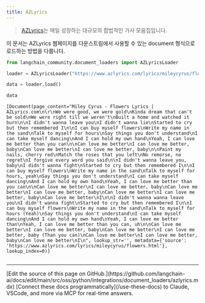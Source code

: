 ```yaml
---
title: AZLyrics
---
```


>[AZLyrics](https://www.azlyrics.com/)는 매일 성장하는 대규모의 합법적인 가사 모음집입니다.

이 문서는 AZLyrics 웹페이지를 다운스트림에서 사용할 수 있는 document 형식으로 로드하는 방법을 다룹니다.

```python
from langchain_community.document_loaders import AZLyricsLoader
```

```python
loader = AZLyricsLoader("https://www.azlyrics.com/lyrics/mileycyrus/flowers.html")
```

```python
data = loader.load()
```

```python
data
```

```output
[Document(page_content="Miley Cyrus - Flowers Lyrics | AZLyrics.com\n\r\nWe were good, we were gold\nKinda dream that can't be sold\nWe were right till we weren't\nBuilt a home and watched it burn\n\nI didn't wanna leave you\nI didn't wanna lie\nStarted to cry but then remembered I\n\nI can buy myself flowers\nWrite my name in the sand\nTalk to myself for hours\nSay things you don't understand\nI can take myself dancing\nAnd I can hold my own hand\nYeah, I can love me better than you can\n\nCan love me better\nI can love me better, baby\nCan love me better\nI can love me better, baby\n\nPaint my nails, cherry red\nMatch the roses that you left\nNo remorse, no regret\nI forgive every word you said\n\nI didn't wanna leave you, baby\nI didn't wanna fight\nStarted to cry but then remembered I\n\nI can buy myself flowers\nWrite my name in the sand\nTalk to myself for hours, yeah\nSay things you don't understand\nI can take myself dancing\nAnd I can hold my own hand\nYeah, I can love me better than you can\n\nCan love me better\nI can love me better, baby\nCan love me better\nI can love me better, baby\nCan love me better\nI can love me better, baby\nCan love me better\nI\n\nI didn't wanna wanna leave you\nI didn't wanna fight\nStarted to cry but then remembered I\n\nI can buy myself flowers\nWrite my name in the sand\nTalk to myself for hours (Yeah)\nSay things you don't understand\nI can take myself dancing\nAnd I can hold my own hand\nYeah, I can love me better than\nYeah, I can love me better than you can, uh\n\nCan love me better\nI can love me better, baby\nCan love me better\nI can love me better, baby (Than you can)\nCan love me better\nI can love me better, baby\nCan love me better\nI\n", lookup_str='', metadata={'source': 'https://www.azlyrics.com/lyrics/mileycyrus/flowers.html'}, lookup_index=0)]
```

```python

```

---

<Callout icon="pen-to-square" iconType="regular">
    [Edit the source of this page on GitHub.](https://github.com/langchain-ai/docs/edit/main/src/oss/python/integrations/document_loaders/azlyrics.mdx)
</Callout>
<Tip icon="terminal" iconType="regular">
    [Connect these docs programmatically](/use-these-docs) to Claude, VSCode, and more via MCP for    real-time answers.
</Tip>
